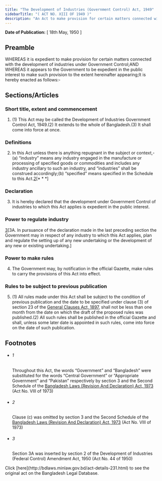 ```yaml
---
title: "The Development of Industries (Government Control) Act, 1949"
sidebarTitle: "( ACT NO. XIII OF 1949 )"
description: "An Act to make provision for certain matters connected with the development of industries under Government Control.1♣"
---
```


**Date of Publication:** [ 18th May, 1950 ]

## Preamble

WHEREAS it is expedient to make provision for certain matters connected with the development of industries under Government Control;AND WHEREAS it appears to the Government to be expedient in the public interest to make such provision to the extent hereinafter appearing;It is hereby enacted as follows:-

## Sections/Articles

### Short title, extent and commencement

1. (1) This Act may be called the Development of Industries Government Control Act, 1949.(2) It extends to the whole of Bangladesh.(3) It shall come into force at once.

### Definitions

2. In this Act unless there is anything repugnant in the subject or context,-(a) “industry” means any industry engaged in the manufacture or processing of specified goods or commodities and includes any industry ancillary to such an industry, and “industries” shall be construed accordingly;(b) “specified” means specified in the Schedule to this Act.[2](1)[\* \* \*]

### Declaration

3. It is hereby declared that the development under Government Control of industries to which this Act applies is expedient in the public interest.

### Power to regulate industry

[3](1)[3A. In pursuance of the declaration made in the last preceding section the Government may in respect of any industry to which this Act applies, plan and regulate the setting up of any new undertaking or the development of any new or existing undertaking.]

### Power to make rules

4. The Government may, by notification in the official Gazette, make rules to carry the provisions of this Act into effect.

### Rules to be subject to previous publication

5. (1) All rules made under this Act shall be subject to the condition of previous publication and the date to be specified under clause (3) of section 23 of the [General Clauses Act, 1897](/laws/act-73 "General Clauses Act, 1897"), shall not be less than one month from the date on which the draft of the proposed rules was published.(2) All such rules shall be published in the official Gazette and shall, unless some later date is appointed in such rules, come into force on the date of such publication.

## Footnotes

- ###### 1

  Throughout this Act, the words “Government” and “Bangladesh” were substituted for the words “Central Government” or “Appropriate Government” and “Pakistan” respectively by section 3 and the Second Schedule of the [Bangladesh Laws (Revision And Declaration) Act, 1973](/laws/act-430 "Bangladesh Laws (Revision And Declaration) Act, 1973") (Act No. VIII of 1973)

- ###### 2

  Clause (c) was omitted by section 3 and the Second Schedule of the [Bangladesh Laws (Revision And Declaration) Act, 1973](/laws/act-430 "Bangladesh Laws (Revision And Declaration) Act, 1973") (Act No. VIII of 1973)

- ###### 3

  Section 3A was inserted by section 2 of the Development of Industries (Federal Control) Amendment Act, 1950 (Act No. 44 of 1950)

<Note>
  Click [here](http://bdlaws.minlaw.gov.bd/act-details-231.html) to see the original act on the Bangladesh Legal Database.
</Note>
